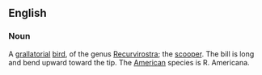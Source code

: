 ==English==
===Noun===
A [[grallatorial]] [[bird]], of the genus [[Recurvirostra]]; the [[scooper]]. The bill is long and bend upward toward the tip. The [[American]] species is R. Americana.
